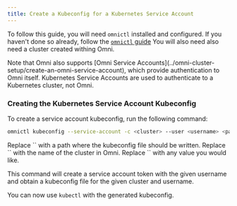 ```yaml
---
title: Create a Kubeconfig for a Kubernetes Service Account
---
```


To follow this guide, you will need `omnictl` installed and configured. If you haven't done so already, follow the [`omnictl` guide](../getting-started/install-and-configure-omnictl) You will also need also need a cluster created withing Omni.

<Info>
Note that Omni also supports [Omni Service Accounts](../omni-cluster-setup/create-an-omni-service-account), which provide authentication to Omni itself. Kubernetes Service Accounts are used to authenticate to a Kubernetes cluster, not Omni.
</Info>

### Creating the Kubernetes Service Account Kubeconfig

To create a service account kubeconfig, run the following command:

```bash
omnictl kubeconfig --service-account -c <cluster> --user <username> <path to kubeconfig>
```

<Info>
&#x20;Replace `<path to kubeconfig>` with a path where the kubeconfig file should be written. Replace `<cluster>` with the name of the cluster in Omni. Replace `<username>` with any value you would like.&#x20;
</Info>

This command will create a service account token with the given username and obtain a kubeconfig file for the given cluster and username.

You can now use `kubectl` with the generated kubeconfig.
